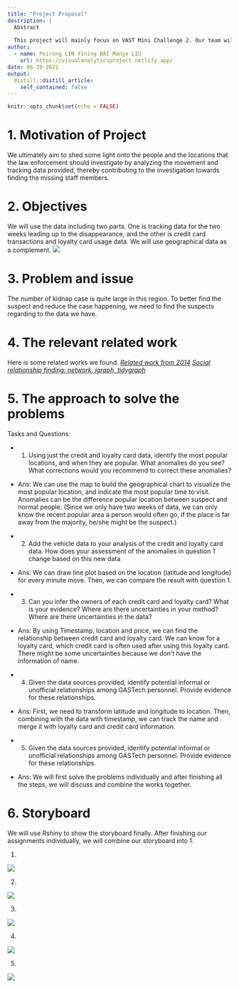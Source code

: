 ```yaml
---
title: "Project Proposal"
description: |
  Abstract 
  
  This project will mainly focus on VAST Mini Challenge 2. Our team will focus on solving the problems VAST raised and give the intuitive visualization how we solve the problems. Moreover, we will provide some suggestions on how to prevent the situations in the future. The project will use R packages from tmap, igraph and tidygraph. 
author:
  - name: Peirong LIN Yining BAI Manye LIU
    url: https://visualanalyticsproject.netlify.app/
date: 06-19-2021
output:
  distill::distill_article:
    self_contained: false
---
```



```r
knitr::opts_chunk$set(echo = FALSE)
```

# 1.	Motivation of Project

We ultimately aim to shed some light onto the people and the locations that the law enforcement should investigate by analyzing the movement and tracking data provided, thereby contributing to the investigation towards finding the missing staff members. 

# 2.	Objectives

We will use the data including two parts. One is tracking data for the two weeks leading up to the disappearance, and the other is credit card transactions and loyalty card usage data. We will use geographical data as a complement. 
![](MC2-tourist.jpg)

# 3.	Problem and issue

The number of kidnap case is quite large in this region. To better find the suspect and reduce the case happening, we need to find the suspects regarding to the data we have.

# 4.	The relevant related work

Here is some related works we found.
*[Related work from 2014](https://github.com/z-yuchen97/Patterns-at-GAStech/tree/master/pictures)*
*[Social relationship finding: network, igraph, tidygraph](https://www.jessesadler.com/post/network-analysis-with-r/)*



# 5.	The approach to solve the problems

Tasks and Questions:

* 1) Using just the credit and loyalty card data, identify the most popular locations, and when they are popular. What anomalies do you see? What corrections would you recommend to correct these anomalies?

* Ans: We can use the map to build the geographical chart to visualize the most popular location, and indicate the most popular time to visit. Anomalies can be the difference popular location between suspect and normal people. (Since we only have two weeks of data, we can only know the recent popular area a person would often go, if the place is far away from the majority, he/she might be the suspect.)

* 2) Add the vehicle data to your analysis of the credit and loyalty card data. How does your assessment of the anomalies in question 1 change based on this new data

* Ans: We can draw line plot based on the location (latitude and longitude) for every minute move. Then, we can compare the result with question 1.

* 3) Can you infer the owners of each credit card and loyalty card? What is your evidence? Where are there uncertainties in your method? Where are there uncertainties in the data?

* Ans: By using Timestamp, location and price, we can find the relationship between credit card and loyalty card. We can know for a loyalty card, which credit card is often used after using this loyalty card. There might be some uncertainties because we don’t have the information of name.

* 4) Given the data sources provided, identify potential informal or unofficial relationships among GASTech personnel. Provide evidence for these relationships.

* Ans: First, we need to transform latitude and longitude to location. Then, combining with the data with timestamp, we can track the name and merge it with loyalty card and credit card information.

* 5) Given the data sources provided, identify potential informal or unofficial relationships among GASTech personnel. Provide evidence for these relationships.

* Ans: We will first solve the problems individually and after finishing all the steps, we will discuss and combine the works together.

# 6.	Storyboard

We will use Rshiny to show the storyboard finally. After finishing our assignments individually, we will combine our storyboard into 1.

1)

![](dashboard/1.jpeg)

2)

![](dashboard/2.jpeg)


3)

![](dashboard/3.jpeg)

4) 

![](dashboard/4.jpeg)

5)

![](dashboard/5.jpeg)

